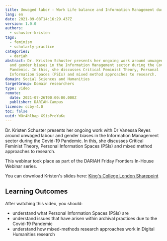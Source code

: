 ```yaml
---
title: Unwaged labor - Work Life balance and Information Management during COVID-19
lang: en
date: 2021-09-08T14:16:29.437Z
version: 1.0.0
authors:
  - schuster-kristen
tags:
  - feminism
  - scholarly-practice
categories:
  - dariah
abstract: Dr. Kristen Schuster presents her ongoing work around unwaged labour
  and gender biases in the Information Management sector during the Covid-19
  Pandemic. In this, she discusses Critical Feminist Theory, Personal
  Information Spaces (PSIs) and mixed method approaches to research.
domain: Social Sciences and Humanities
targetGroup: Domain researchers
type: video
remote:
  date: 2021-07-26T00:00:00.000Z
  publisher: DARIAH-Campus
licence: ccby-4.0
toc: false
uuid: WOr4hlhap_XSisProYuKu
---
```

Dr. Kristen Schuster presents her ongoing work with Dr Vanessa Reyes around unwaged labour and gender biases in the Information Management sector during the Covid-19 Pandemic. In this, she discusses Critical Feminist Theory, Personal Information Spaces (PSIs) and mixed method approaches to research.

This webinar took place as part of the DARIAH Friday Frontiers In-House Webinar series.

You can download Kristen's slides here: [King's College London Sharepoint](https://emckclac-my.sharepoint.com/:p:/g/personal/k1517875_kcl_ac_uk/EY-QHoalhfxOiUAc-M9CsvcBKGhA_Kfff49j_1Im9O7W6g?e=9js4xa)



## Learning Outcomes

After watching this video, you should:

- understand what Personal Information Spaces (PSIs) are
- understand issues that have arisen within archival practices due to the Covid-19 Pandemic
- understand how mixed-methods research approaches work in Digital Humanities
  research

<VideoCard provider="youtube" id="rd26Ofnapes" title="Unwaged Labor" image="images/kristen-friday-frontiers.png" />